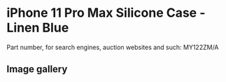 
# iPhone 11 Pro Max Silicone Case - Linen Blue

Part number, for search engines, auction websites and such: MY122ZM/A

## Image gallery

<div style={{ width: '100%', maxWidth: '768px' }}>
<GalleryComponent
    images={[
      {
        original: "/everysource/MY122.webp",
        thumbnail: "/everypreview/MY122.webp",
      },
      {
        original: "/everysource/MY122_AV1.webp",
        thumbnail: "/everypreview/MY122_AV1.webp",
      },
      {
        original: "/everysource/MY122_AV2.webp",
        thumbnail: "/everypreview/MY122_AV2.webp",
      },
      {
        original: "/everysource/MY122_AV3.webp",
        thumbnail: "/everypreview/MY122_AV3.webp",
      },
      {
        original: "/everysource/MY122_AV4.webp",
        thumbnail: "/everypreview/MY122_AV4.webp",
      },
      {
        original: "/everysource/MY122_AV5.webp",
        thumbnail: "/everypreview/MY122_AV5.webp",
      }
    ]}
  />
</div>
